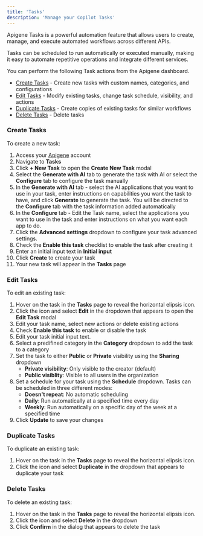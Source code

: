 ```yaml
---
title: 'Tasks'
description: 'Manage your Copilot Tasks'
---
```


Apigene Tasks is a powerful automation feature that allows users to create, manage, and execute automated workflows across different APIs.


Tasks can be scheduled to run automatically or executed manually, making it easy to automate repetitive operations and integrate different services.

You can perform the following Task actions from the Apigene dashboard.

- [Create Tasks](/guides/copilot/task#create-tasks) - Create new tasks with custom names, categories, and configurations
- [Edit Tasks](/guides/copilot/task#edit-tasks) - Modify existing tasks, change task schedule, visibility, and actions
- [Duplicate Tasks](/guides/copilot/task#duplicate-tasks) - Create copies of existing tasks for similar workflows
- [Delete Tasks](/guides/copilot/task#delete-tasks) -  Delete tasks

### Create Tasks

To create a new task:

1. Access your [Apigene](https://app.apigene.ai) account
2. Navigate to **Tasks**
3. Click **+ New Task** to open the **Create New Task** modal
4. Select the **Generate with AI** tab to generate the task with AI or select the **Configure** tab to configure the task manually
5. In the **Generate with AI** tab - select the AI applications that you want to use in your task, enter instructions on capabilities you want the task to have, and click **Generate** to generate the task. You will be directed to the **Configure** tab with the task information added automatically
6. In the **Configure** tab - Edit the Task name, select the applications you want to use in the task and enter instructions on what you want each app to do.
7. Click the **Advanced settings** dropdown to configure your task advanced settings. 
8. Check the **Enable this task** checklist to enable the task after creating it
9. Enter an initial input text in **Initial input**
10. Click **Create** to create your task
11. Your new task will appear in the **Tasks** page


### Edit Tasks

To edit an existing task:

1. Hover on the task in the **Tasks** page to reveal the horizontal elipsis icon.
2. Click the icon and select **Edit** in the dropdown that appears to open the **Edit Task** modal
3. Edit your task name, select new actions or delete existing actions
4. Check **Enable this task** to enable or disable the task
5. Edit your task initial input text.
6. Select a predifined category in the **Category** dropdown to add the task to a category
7. Set the task to either **Public** or **Private** visibility using the **Sharing** dropdown
   - **Private visibility**: Only visible to the creator (default)
   - **Public visiblity**: Visible to all users in the organization
8. Set a schedule for your task using the **Schedule** dropdown.
   Tasks can be scheduled in three different modes:
   - **Doesn't repeat**: No automatic scheduling
   - **Daily**: Run automatically at a specified time every day
   - **Weekly**: Run automatically on a specific day of the week at a specified time
9. Click **Update** to save your changes

### Duplicate Tasks
To duplicate an existing task:

1. Hover on the task in the **Tasks** page to reveal the horizontal elipsis icon.
2. Click the icon and select **Duplicate** in the dropdown that appears to duplicate your task

### Delete Tasks
To delete an existing task:

1. Hover on the task in the **Tasks** page to reveal the horizontal elipsis icon.
2. Click the icon and select **Delete** in the dropdown 
3. Click **Confirm** in the dialog that appears to delete the task
